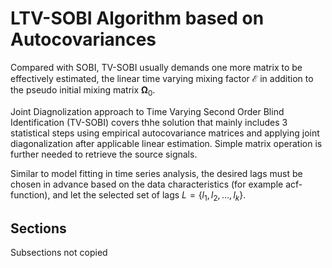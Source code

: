 # LTV-SOBI Algorithm based on Autocovariances {#algorithm}

Compared with SOBI, TV-SOBI usually demands one more matrix to be effectively estimated, the linear time varying mixing factor $\boldsymbol{\mathcal E}$ in addition to the pseudo initial mixing matrix $\boldsymbol{\Omega}_0$.

Joint Diagnolization approach to Time Varying Second Order Blind Identification (TV-SOBI) covers thhe solution that mainly includes 3 statistical steps using empirical autocovariance matrices and applying joint diagonalization after applicable linear estimation. Simple matrix operation is further needed to retrieve the source signals.

Similar to model fitting in time series analysis, the desired lags must be chosen in advance based on the data characteristics (for example acf-function), and let the selected set of lags $L = \{l_1, l_2,\dots, l_{k}\}$.

## Sections

Subsections not copied